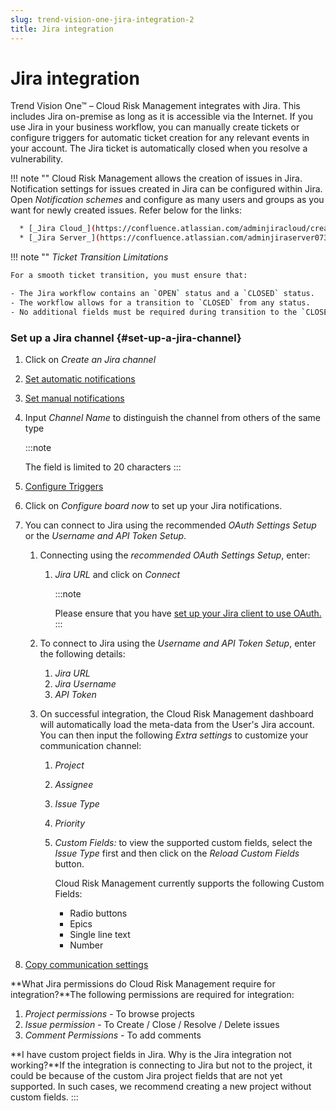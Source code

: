 ```yaml
---
slug: trend-vision-one-jira-integration-2
title: Jira integration
---
```

# Jira integration

Trend Vision One™ – Cloud Risk Management integrates with Jira. This includes Jira on-premise as long as it is accessible via the Internet. If you use Jira in your business workflow, you can manually create tickets or configure triggers for automatic ticket creation for any relevant events in your account. The Jira ticket is automatically closed when you resolve a vulnerability.

!!! note "" Cloud Risk Management allows the creation of issues in Jira. Notification settings for issues created in Jira can be configured within Jira. Open *Notification schemes* and configure as many users and groups as you want for newly created issues. Refer below for the links:

```bash
  * [_Jira Cloud_](https://confluence.atlassian.com/adminjiracloud/creating-a-notification-scheme-776636401.html)
  * [_Jira Server_](https://confluence.atlassian.com/adminjiraserver073/creating-a-notification-scheme-861253478.html)
```

!!! note "" *Ticket Transition Limitations*

```bash
For a smooth ticket transition, you must ensure that:

- The Jira workflow contains an `OPEN` status and a `CLOSED` status.
- The workflow allows for a transition to `CLOSED` from any status.
- No additional fields must be required during transition to the `CLOSED` status.
```

### Set up a Jira channel {#set-up-a-jira-channel}

1.  Click on *Create an Jira channel*

2.  [Set automatic notifications](toggle-automatic-notifications.mdx)

3.  [Set manual notifications](toggle-manual-notifications.mdx)

4.  Input *Channel Name* to distinguish the channel from others of the same type

    :::note

    The field is limited to 20 characters
    :::

5.  [Configure Triggers](communication-triggers.mdx)

6.  Click on *Configure board now* to set up your Jira notifications.

7.  You can connect to Jira using the recommended *OAuth Settings Setup* or the *Username and API Token Setup*.

    1.  Connecting using the *recommended OAuth Settings Setup*, enter:

        1.  *Jira URL* and click on *Connect*

            :::note

            Please ensure that you have [set up your Jira client to use OAuth.](oauth-client-jira-setup.mdx)
            :::

    2.  To connect to Jira using the *Username and API Token Setup*, enter the following details:

        1.  *Jira URL*
        2.  *Jira Username*
        3.  *API Token*

    3.  On successful integration, the Cloud Risk Management dashboard will automatically load the meta-data from the User's Jira account. You can then input the following *Extra settings* to customize your communication channel:

        1.  *Project*

        2.  *Assignee*

        3.  *Issue Type*

        4.  *Priority*

        5.  *Custom Fields:* to view the supported custom fields, select the *Issue Type* first and then click on the *Reload Custom Fields* button.

            Cloud Risk Management currently supports the following Custom Fields:

            - Radio buttons
            - Epics
            - Single line text
            - Number

8.  [Copy communication settings](copy-communication-settings.mdx)

\*\*What Jira permissions do Cloud Risk Management require for integration?\*\*The following permissions are required for integration:

1.  *Project permissions* - To browse projects
2.  *Issue permission* - To Create / Close / Resolve / Delete issues
3.  *Comment Permissions* - To add comments

\*\*I have custom project fields in Jira. Why is the Jira integration not working?\*\*If the integration is connecting to Jira but not to the project, it could be because of the custom Jira project fields that are not yet supported. In such cases, we recommend creating a new project without custom fields.
:::
